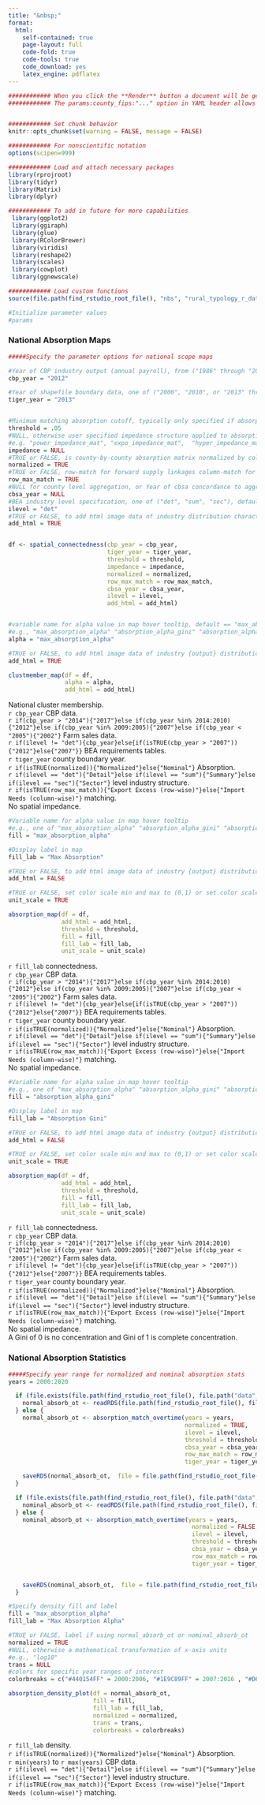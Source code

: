 ```yaml
---
title: "&nbsp;"
format:
  html:
    self-contained: true
    page-layout: full
    code-fold: true
    code-tools: true
    code_download: yes
    latex_engine: pdflatex
---
```


```r

############ When you click the **Render** button a document will be generated that includes both content as well as the output of any embedded R code chunks within the document.
############ The params:county_fips:"..." option in YAML header allows the user to select a county for the notebook to analyze  


############ Set chunk behavior 
knitr::opts_chunk$set(warning = FALSE, message = FALSE) 

############ For nonscientific notation
options(scipen=999)

```


```r

############ Load and attach necessary packages
library(rprojroot)
library(tidyr)
library(Matrix)
library(dplyr)

############ To add in future for more capabilities
 library(ggplot2)
 library(ggiraph)
 library(glue)
 library(RColorBrewer)
 library(viridis)
 library(reshape2)
 library(scales)
 library(cowplot)
 library(ggnewscale)

############ Load custom functions
source(file.path(find_rstudio_root_file(), "nbs", "rural_typology_r_data.R"))

```

```r
#Initialize parameter values
#params

```

::: panel-tabset

### National Absorption Maps

```r

#####Specify the parameter options for national scope maps

#Year of CBP industry output (annual payroll), from ("1986" through "2020") 
cbp_year = "2012" 

#Year of shapefile boundary data, one of ("2000", "2010", or "2013" through "2020"), default == cbp_year
tiger_year = "2013" 


#Minimum matching absorption cutoff, typically only specified if absorption is normalized, range [0,1], default == 0.05
threshold = .05 
#NULL, otherwise user specified impedance structure applied to absorption matrix, default == NULL
#e.g. "power_impedance_mat", "expo_impedance_mat",  "hyper_impedance_mat", "dprox_mat", "bprox_mat", "dist_mat"
impedance = NULL
#TRUE or FALSE, is county-by-county absorption matrix normalized by column-sums of the NIS matrix, default == TRUE
normalized = TRUE 
#TRUE or FALSE, row-match for forward supply linkages column-match for backward demand linkages in matching calculation of county-by-county absorption matrix, default == TRUE
row_max_match = TRUE 
#NULL for county level aggregation, or Year of cbsa concordance to aggregate shapefiles and industry output data, one of ("2020", "2018", "2017", "2015", "2013", "2009", "2008", "2007", "2006", "2005", "2004", "2003"), default == NULL
cbsa_year = NULL 
#BEA industry level specification, one of ("det", "sum", "sec"), default == "det"
ilevel = "det"
#TRUE or FALSE, to add html image data of industry distribution characteristics to dataframe, if TRUE can significantly increase processing time if done for the first time, default == FALSE 
add_html = TRUE


df <- spatial_connectedness(cbp_year = cbp_year,
                            tiger_year = tiger_year,
                            threshold = threshold,
                            impedance = impedance, 
                            normalized = normalized,
                            row_max_match = row_max_match,
                            cbsa_year = cbsa_year,
                            ilevel = ilevel,
                            add_html = add_html)



```


```r

#variable name for alpha value in map hover tooltip, default == "max_absorption_alpha"
#e.g., "max_absorption_alpha" "absorption_alpha_gini" "absorption_alpha_total" "absorption_alpha_mean" "absorption_alpha_sd" or a user specified transformation
alpha = "max_absorption_alpha"

#TRUE or FALSE, to add html image data of industry {output} distribution to map tooltip hover, if TRUE may prevent successful html render of whole notebook, default == FALSE
add_html = TRUE 

clustmember_map(df = df,
                alpha = alpha,
                add_html = add_html)

```

National cluster membership. \
`r cbp_year` CBP data. \
`r if(cbp_year > "2014"){"2017"}else if(cbp_year %in% 2014:2010){"2012"}else if(cbp_year %in% 2009:2005){"2007"}else if(cbp_year < "2005"){"2002"}` Farm sales data. \
`r if(ilevel != "det"){cbp_year}else{if(isTRUE(cbp_year > "2007")){"2012"}else{"2007"}}` BEA requirements tables. \
`r tiger_year` county boundary year. \
`r if(isTRUE(normalized)){"Normalized"}else{"Nominal"}` Absorption. \
`r if(ilevel == "det"){"Detail"}else if(ilevel == "sum"){"Summary"}else if(ilevel == "sec"){"Sector"}` level industry structure. \
`r if(isTRUE(row_max_match)){"Export Excess (row-wise)"}else{"Import Needs (column-wise)"}` matching. \
No spatial impedance. \

```r

#Variable name for alpha value in map hover tooltip
#e.g., one of "max_absorption_alpha" "absorption_alpha_gini" "absorption_alpha_total" "absorption_alpha_mean" "absorption_alpha_sd" or a user specified transformation
fill = "max_absorption_alpha"

#Display label in map
fill_lab = "Max Absorption"

#TRUE or FALSE, to add html image data of industry {output} distribution to map tooltip hover, if TRUE may prevent successful html render of whole notebook, default == FALSE
add_html = FALSE 

#TRUE or FALSE, set color scale min and max to (0,1) or set color scale min and max to fill variable min and max, default == TRUE
unit_scale = TRUE

absorption_map(df = df,
               add_html = add_html,
               threshold = threshold,
               fill = fill, 
               fill_lab = fill_lab,
               unit_scale = unit_scale)


```

`r fill_lab` connectedness. \
`r cbp_year` CBP data. \
`r if(cbp_year > "2014"){"2017"}else if(cbp_year %in% 2014:2010){"2012"}else if(cbp_year %in% 2009:2005){"2007"}else if(cbp_year < "2005"){"2002"}` Farm sales data. \
`r if(ilevel != "det"){cbp_year}else{if(isTRUE(cbp_year > "2007")){"2012"}else{"2007"}}` BEA requirements tables. \
`r tiger_year` county boundary year. \
`r if(isTRUE(normalized)){"Normalized"}else{"Nominal"}` Absorption. \
`r if(ilevel == "det"){"Detail"}else if(ilevel == "sum"){"Summary"}else if(ilevel == "sec"){"Sector"}` level industry structure. \
`r if(isTRUE(row_max_match)){"Export Excess (row-wise)"}else{"Import Needs (column-wise)"}` matching. \
No spatial impedance.


```r

#Variable name for alpha value in map hover tooltip
#e.g., one of "max_absorption_alpha" "absorption_alpha_gini" "absorption_alpha_total" "absorption_alpha_mean" "absorption_alpha_sd" or a user specified transformation
fill = "absorption_alpha_gini"

#Display label in map
fill_lab = "Absorption Gini"

#TRUE or FALSE, to add html image data of industry {output} distribution to map tooltip hover, if TRUE may prevent successful html render of whole notebook, default == FALSE
add_html = FALSE 

#TRUE or FALSE, set color scale min and max to (0,1) or set color scale min and max to fill variable min and max, default == TRUE
unit_scale = TRUE

absorption_map(df = df,
               add_html = add_html,
               threshold = threshold,
               fill = fill, 
               fill_lab = fill_lab,
               unit_scale = unit_scale)

```

`r fill_lab` connectedness. \
`r cbp_year` CBP data. \
`r if(cbp_year > "2014"){"2017"}else if(cbp_year %in% 2014:2010){"2012"}else if(cbp_year %in% 2009:2005){"2007"}else if(cbp_year < "2005"){"2002"}` Farm sales data. \
`r if(ilevel != "det"){cbp_year}else{if(isTRUE(cbp_year > "2007")){"2012"}else{"2007"}}` BEA requirements tables. \
`r tiger_year` county boundary year. \
`r if(isTRUE(normalized)){"Normalized"}else{"Nominal"}` Absorption. \
`r if(ilevel == "det"){"Detail"}else if(ilevel == "sum"){"Summary"}else if(ilevel == "sec"){"Sector"}` level industry structure. \
`r if(isTRUE(row_max_match)){"Export Excess (row-wise)"}else{"Import Needs (column-wise)"}` matching. \
No spatial impedance. \
A Gini of 0 is no concentration and Gini of 1 is complete concentration. 


### National Absorption Statistics

```r

#####Specify year range for normalized and nominal absorption stats
years = 2000:2020

  if (file.exists(file.path(find_rstudio_root_file(), file.path("data", "robjs"), "normal_absorb_ot") ) ){
    normal_absorb_ot <- readRDS(file.path(find_rstudio_root_file(), file.path("data", "robjs"), "normal_absorb_ot"))
  } else {
    normal_absorb_ot <- absorption_match_overtime(years = years,
                                                  normalized = TRUE,
                                                  ilevel = ilevel,
                                                  threshold = threshold,
                                                  cbsa_year = cbsa_year,
                                                  row_max_match = row_max_match,
                                                  tiger_year = tiger_year)

    saveRDS(normal_absorb_ot,  file = file.path(find_rstudio_root_file(), file.path("data", "robjs"), "normal_absorb_ot") )
  }

  if (file.exists(file.path(find_rstudio_root_file(), file.path("data", "robjs"), "nominal_absorb_ot") ) ){
    nominal_absorb_ot <- readRDS(file.path(find_rstudio_root_file(), file.path("data", "robjs"), "nominal_absorb_ot"))
  } else {
    nominal_absorb_ot <- absorption_match_overtime(years = years,
                                                    normalized = FALSE,
                                                    ilevel = ilevel,
                                                    threshold = threshold,
                                                    cbsa_year = cbsa_year,
                                                    row_max_match = row_max_match,
                                                    tiger_year = tiger_year)


    saveRDS(nominal_absorb_ot,  file = file.path(find_rstudio_root_file(), file.path("data", "robjs"), "nominal_absorb_ot") )
  }

```


```r


#Specify density fill and label
fill = "max_absorption_alpha"
fill_lab = "Max Absorption Alpha"

#TRUE or FALSE, label if using normal_absorb_ot or nominal_absorb_ot
normalized = TRUE
#NULL, otherwise a mathematical transformation of x-axis units 
#e.g., "log10"
trans = NULL
#colors for specific year ranges of interest
colorbreaks = c("#440154FF" = 2000:2006, "#1E9C89FF" = 2007:2016 , "#D64B40FF" = 2017, "#FDE725FF" =  2018:2020)

absorption_density_plot(df = normal_absorb_ot,
                        fill = fill,
                        fill_lab = fill_lab,
                        normalized = normalized,
                        trans = trans,
                        colorbreaks = colorbreaks)


```

`r fill_lab` density. \
`r if(isTRUE(normalized)){"Normalized"}else{"Nominal"}` Absorption. \
`r min(years)` to `r max(years)` CBP data. \
`r if(ilevel == "det"){"Detail"}else if(ilevel == "sum"){"Summary"}else if(ilevel == "sec"){"Sector"}` level industry structure. \
`r if(isTRUE(row_max_match)){"Export Excess (row-wise)"}else{"Import Needs (column-wise)"}` matching.


:::



